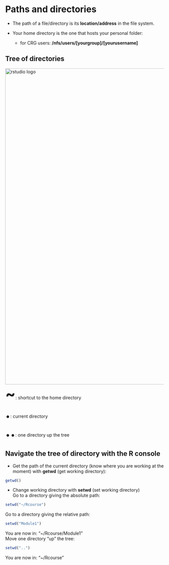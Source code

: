 # Paths and directories

* The path of a file/directory is its **location/address** in the file system.

* Your home directory is the one that hosts your personal folder:
	+ for CRG users: **/nfs/users/[yourgroup]/[yourusername]**

## Tree of directories

<a href="https://sbcrg.github.io/CRG_RIntroduction/images/tree_directories.png"><img src="images/tree_directories.png" alt="rstudio logo" width="1000"/></a>
<br>
<font size="12"> <b>~</b></font>: shortcut to the home directory
<br>
<font size="12"> <b>.</b></font>: current directory
<br>
<font size="12"> <b>..</b></font>: one directory up the tree


## Navigate the tree of directory with the R console

* Get the path of the current directory (know where you are working at the moment) with <b>getwd</b> (get working directory):
```r
getwd()
```

* Change working directory with **setwd** (set working directory)<br>
Go to a directory giving the absolute path: 
```r
setwd("~/Rcourse")
```
Go to a directory giving the relative path:
```r
setwd("Module1")
```
You are now in: "~/Rcourse/Module1"
<br>
Move one directory "up" the tree:
```r
setwd("..")
```
You are now in: "~/Rcourse"


